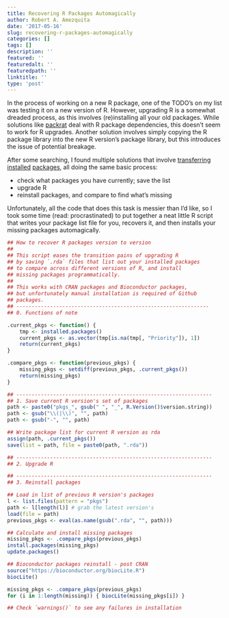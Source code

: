 ```yaml
---
title: Recovering R Packages Automagically
author: Robert A. Amezquita
date: '2017-05-16'
slug: recovering-r-packages-automagically
categories: []
tags: []
description: ''
featured: ''
featuredalt: ''
featuredpath: ''
linktitle: ''
type: 'post'
---
```


In the process of working on a new R package, one of the TODO's on my list was testing it on a new version of R. However, upgrading R is a somewhat dreaded process, as this involves (re)installing all your old packages. While solutions like [packrat](https://rstudio.github.io/packrat/) deal with R package dependencies, this doesn't seem to work for R upgrades. Another solution involves simply copying the R package library into the new R version's package library, but this introduces the issue of potential breakage.

<!--more-->

After some searching, I found multiple solutions that involve [transferring](https://hlplab.wordpress.com/2012/06/01/transferring-installed-packages-between-different-installations-of-r/) [installed](http://stackoverflow.com/questions/7133394/migrating-r-libraries) [packages](http://www.schulte-mecklenbeck.com/2011/04/resinstalling-packages-in-r-after-update/), all doing the same basic process:

* check what packages you have currently; save the list
* upgrade R
* reinstall packages, and compare to find what's missing

Unfortunately, all the code that does this task is messier than I'd like, so I took some time (read: procrastinated) to put together a neat little R script that writes your package list file for you, recovers it, and then installs your missing packages automagically. 


```r

## How to recover R packages version to version
##
## This script eases the transition pains of upgrading R
## by saving `.rda` files that list out your installed packages
## to compare across different versions of R, and install
## missing packages programmatically.
##
## This works with CRAN packages and Bioconductor packages,
## but unfortunately manual installation is required of Github
## packages. 
## ---------------------------------------------------------------
## 0. Functions of note

.current_pkgs <- function() {
    tmp <- installed.packages()
    current_pkgs <- as.vector(tmp[is.na(tmp[, "Priority"]), 1])
    return(current_pkgs)
}

.compare_pkgs <- function(previous_pkgs) {
    missing_pkgs <- setdiff(previous_pkgs, .current_pkgs())
    return(missing_pkgs)
}

## ----------------------------------------------------------------
## 1. Save current R version's set of packages
path <- paste0("pkgs_", gsub(" ", "_", R.Version()$version.string))
path <- gsub("\\(|\\)", "", path)
path <- gsub("-", "", path)

## Write package list for current R version as rda  
assign(path, .current_pkgs())
save(list = path, file = paste0(path, ".rda"))

## ----------------------------------------------------------------
## 2. Upgrade R

## ----------------------------------------------------------------
## 3. Reinstall packages

## Load in list of previous R version's packages
l <- list.files(pattern = "pkgs")
path <- l[length(l)] # grab the latest version's
load(file = path)
previous_pkgs <- eval(as.name(gsub(".rda", "", path)))

## Calculate and install missing packages
missing_pkgs <- .compare_pkgs(previous_pkgs)
install.packages(missing_pkgs)
update.packages()

## Bioconductor packages reinstall - post CRAN
source("https://bioconductor.org/biocLite.R")
biocLite()

missing_pkgs <- .compare_pkgs(previous_pkgs)
for (i in 1:length(missing)) { biocLite(missing_pkgs[i]) }

## Check `warnings()` to see any failures in installation

```
